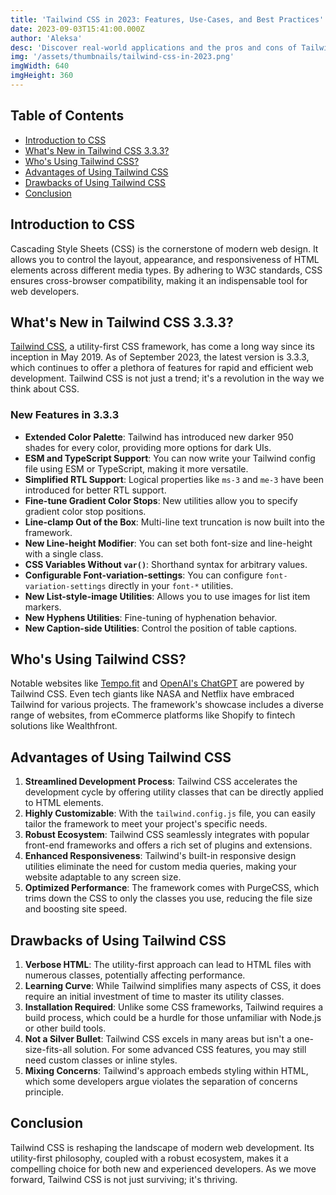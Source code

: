 ```yaml
---
title: 'Tailwind CSS in 2023: Features, Use-Cases, and Best Practices'
date: 2023-09-03T15:41:00.000Z
author: 'Aleksa'
desc: 'Discover real-world applications and the pros and cons of Tailwind CSS as of 2023. This blog post aims to equip developers with the knowledge to make informed decisions about using Tailwind CSS in their projects.'
img: '/assets/thumbnails/tailwind-css-in-2023.png'
imgWidth: 640
imgHeight: 360
---
```


## Table of Contents

- [Introduction to CSS](#introduction-to-css)
- [What's New in Tailwind CSS 3.3.3?](#whats-new-in-tailwind-css-333)
- [Who's Using Tailwind CSS?](#whos-using-tailwind-css)
- [Advantages of Using Tailwind CSS](#advantages-of-using-tailwind-css)
- [Drawbacks of Using Tailwind CSS](#drawbacks-of-using-tailwind-css)
- [Conclusion](#conclusion)

## Introduction to CSS

Cascading Style Sheets (CSS) is the cornerstone of modern web design. It allows you to control the layout, appearance, and responsiveness of HTML elements across different media types. By adhering to W3C standards, CSS ensures cross-browser compatibility, making it an indispensable tool for web developers.

## What's New in Tailwind CSS 3.3.3?

[Tailwind CSS](https://tailwindcss.com/), a utility-first CSS framework, has come a long way since its inception in May 2019. As of September 2023, the latest version is 3.3.3, which continues to offer a plethora of features for rapid and efficient web development. Tailwind CSS is not just a trend; it's a revolution in the way we think about CSS.

### New Features in 3.3.3

- **Extended Color Palette**: Tailwind has introduced new darker 950 shades for every color, providing more options for dark UIs.
- **ESM and TypeScript Support**: You can now write your Tailwind config file using ESM or TypeScript, making it more versatile.
- **Simplified RTL Support**: Logical properties like `ms-3` and `me-3` have been introduced for better RTL support.
- **Fine-tune Gradient Color Stops**: New utilities allow you to specify gradient color stop positions.
- **Line-clamp Out of the Box**: Multi-line text truncation is now built into the framework.
- **New Line-height Modifier**: You can set both font-size and line-height with a single class.
- **CSS Variables Without `var()`**: Shorthand syntax for arbitrary values.
- **Configurable Font-variation-settings**: You can configure `font-variation-settings` directly in your `font-*` utilities.
- **New List-style-image Utilities**: Allows you to use images for list item markers.
- **New Hyphens Utilities**: Fine-tuning of hyphenation behavior.
- **New Caption-side Utilities**: Control the position of table captions.

## Who's Using Tailwind CSS?

Notable websites like [Tempo.fit](https://tempo.fit/) and [OpenAI's ChatGPT](https://chat.openai.com/) are powered by Tailwind CSS. Even tech giants like NASA and Netflix have embraced Tailwind for various projects. The framework's showcase includes a diverse range of websites, from eCommerce platforms like Shopify to fintech solutions like Wealthfront.

## Advantages of Using Tailwind CSS

1. **Streamlined Development Process**: Tailwind CSS accelerates the development cycle by offering utility classes that can be directly applied to HTML elements.
2. **Highly Customizable**: With the `tailwind.config.js` file, you can easily tailor the framework to meet your project's specific needs.
3. **Robust Ecosystem**: Tailwind CSS seamlessly integrates with popular front-end frameworks and offers a rich set of plugins and extensions.
4. **Enhanced Responsiveness**: Tailwind's built-in responsive design utilities eliminate the need for custom media queries, making your website adaptable to any screen size.
5. **Optimized Performance**: The framework comes with PurgeCSS, which trims down the CSS to only the classes you use, reducing the file size and boosting site speed.

## Drawbacks of Using Tailwind CSS

1. **Verbose HTML**: The utility-first approach can lead to HTML files with numerous classes, potentially affecting performance.
2. **Learning Curve**: While Tailwind simplifies many aspects of CSS, it does require an initial investment of time to master its utility classes.
3. **Installation Required**: Unlike some CSS frameworks, Tailwind requires a build process, which could be a hurdle for those unfamiliar with Node.js or other build tools.
4. **Not a Silver Bullet**: Tailwind CSS excels in many areas but isn't a one-size-fits-all solution. For some advanced CSS features, you may still need custom classes or inline styles.
5. **Mixing Concerns**: Tailwind's approach embeds styling within HTML, which some developers argue violates the separation of concerns principle.

## Conclusion

Tailwind CSS is reshaping the landscape of modern web development. Its utility-first philosophy, coupled with a robust ecosystem, makes it a compelling choice for both new and experienced developers. As we move forward, Tailwind CSS is not just surviving; it's thriving.
